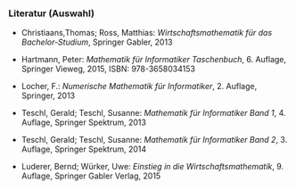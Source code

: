### Literatur (Auswahl)


- Christiaans,Thomas; Ross, Matthias: *Wirtschaftsmathematik für das Bachelor-Studium*, Springer Gabler, 2013 

- Hartmann, Peter: *Mathematik für Informatiker Taschenbuch*, 6. Auflage, Springer Vieweg, 2015, ISBN: 978-3658034153

- Locher, F.: *Numerische Mathematik für Informatiker*, 2. Auflage, Springer, 2013

- Teschl, Gerald; Teschl, Susanne: *Mathematik für Informatiker Band 1*, 4. Auflage, Springer Spektrum, 2013

- Teschl, Gerald; Teschl, Susanne: *Mathematik für Informatiker Band 2*, 3. Auflage, Springer Spektrum, 2014

- Luderer, Bernd; Würker, Uwe: *Einstieg in die Wirtschaftsmathematik*, 9. Auflage, Springer Gabler Verlag, 2015
